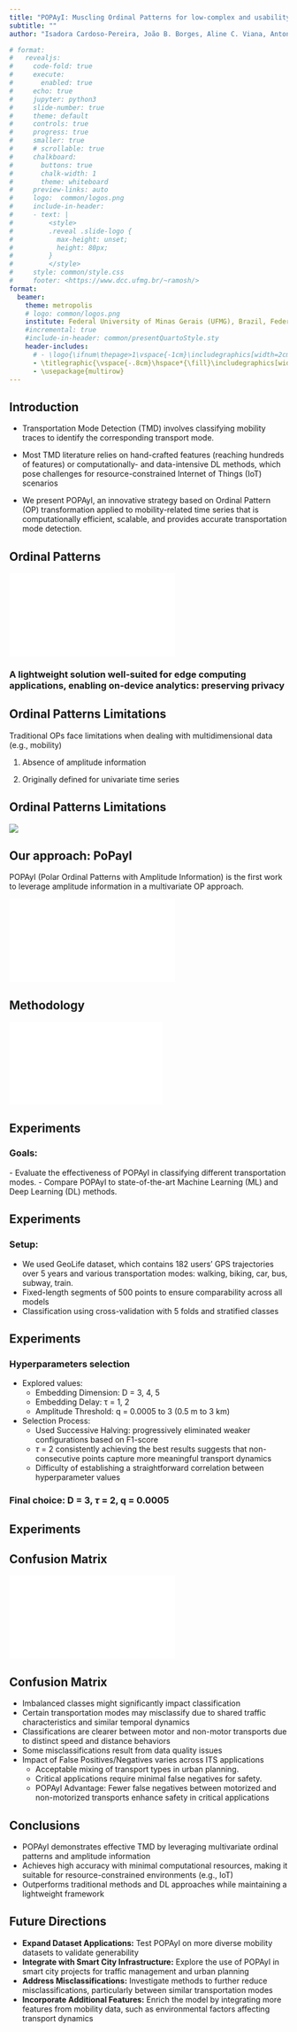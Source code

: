 ```yaml
---
title: "POPAyI: Muscling Ordinal Patterns for low-complex and usability-aware transportation mode detection"
subtitle: ""
author: "Isadora Cardoso-Pereira, João B. Borges, Aline C. Viana, Antonio A. F. Loureiro, **Heitor S. Ramos** - heitor@dcc.ufmg.br"

# format: 
#   revealjs: 
#     code-fold: true 
#     execute: 
#       enabled: true
#     echo: true
#     jupyter: python3
#     slide-number: true
#     theme: default
#     controls: true
#     progress: true
#     smaller: true
#     # scrollable: true
#     chalkboard:
#       buttons: true
#       chalk-width: 1
#       theme: whiteboard
#     preview-links: auto
#     logo:  common/logos.png
#     include-in-header:
#     - text: |
#         <style>
#         .reveal .slide-logo {
#           max-height: unset;
#           height: 80px;
#         }
#         </style>
#     style: common/style.css
#     footer: <https://www.dcc.ufmg.br/~ramosh/>
format:
  beamer:
    theme: metropolis
    # logo: common/logos.png
    institute: Federal University of Minas Gerais (UFMG), Brazil, Federal University of Rio Grande do Norte (UFRN), Brazil, Inria, France <br>
    #incremental: true
    #include-in-header: common/presentQuartoStyle.sty 
    header-includes: 
      # - \logo{\ifnum\thepage>1\vspace{-1cm}\includegraphics[width=2cm]{common/logos.png}\fi}
      - \titlegraphic{\vspace{-.8cm}\hspace*{\fill}\includegraphics[width=6cm]{common/logos.png}}
      - \usepackage{multirow}
---
```

 
## Introduction

- Transportation Mode Detection (TMD) involves classifying mobility traces to identify the corresponding transport mode. 
<!-- - It can provide valuable insights into the mobility preferences, aiding in epidemic prevention, traffic management, and improving quality of life -->

- Most TMD literature relies on hand-crafted features (reaching hundreds of features) or computationally- and data-intensive DL methods, which pose challenges for resource-constrained Internet of Things (IoT) scenarios

- We present POPAyI, an innovative strategy based on Ordinal Pattern (OP) transformation applied to mobility-related time series that is computationally efficient, scalable, and provides accurate transportation mode detection.

<!-- ## Ordinal Patterns

A symbolic representation of time series dynamics, capturing intrinsic features without relying on predefined models or heavy computational resources. It needs two parameters:

- Embedding dimension $D \in \mathbb{N}$ to determine the length of the patterns

- Embedding delay $\tau \in \mathbb N$ to define the interval between consecutive data points -->


 
## Ordinal Patterns
![](img/ordinal_patterns.pdf){#op fig-align="center" }

<!-- ## Ordinal Patterns -->

### A lightweight solution well-suited for edge computing applications, enabling on-device analytics: preserving privacy {.alert }

## Ordinal Patterns Limitations

Traditional OPs face limitations when dealing with multidimensional data (e.g., mobility)

1. Absence of amplitude information
  <!-- - Be invariant to non-linear monotonic transformation is helpful against noise, but it can be harmful when amplitude contains essential information

  - Previous studies have incorporated amplitude into features extracted from OP, but its application to other OP features and representations remains limited -->

2. Originally defined for univariate time series
   <!-- - Previous studies have attempted to extend OP to multivariate data, but faced limitations such as increased computational complexity or loss of interpretability -->


## Ordinal Patterns Limitations

![](img/opLimitations.png){#opL fig-align="center"}

## Our approach: PoPayI

POPAyI (Polar Ordinal Patterns with Amplitude Information) is the first work to leverage amplitude information in a multivariate OP approach.

<!-- ### How does POPAyI work?

1. Converts 2D spatial data into symbolic patterns based on ordinal relationships between points

2. Uses polar coordinates to handle 2D mobility data (latitude and longitude)

3. Introduces amplitude information to distinguish variations in movement magnitude (e.g., slow vs. fast-moving vehicles)

## How POPAyI works? -->

![](img/popayi.pdf){#popayi fig-align="center"}

<!-- ## Methodology

A) Data Preprocessing:
  - Segmentation: Trajectories are divided into segments based on stationary points or the end of the trajectory
  - Data Handling: Removal of low-quality data, such as out-of-range GPS points and trajectories with fewer than 10 points. -->


<!-- ## Methodology 

B) POPAyI Transformation:

  - Ordinal Pattern Transformation: Converts time series into ordinal patterns using a sliding window.
  - Polar Coordinates: Patterns are based on the angle and distance of 2D points, capturing non-linear movement dynamics.
  - Amplitude Information: Calculates the displacement (distance) between the first and last points in the window, allowing for better distinction between movement types (e.g., slow vs. fast)
   -->
<!-- ## Methodology 

![](img/methodology.png){#popayiM1 fig-align="center"} -->

<!-- ## Methodology -->

<!-- C) Representations Derived from POPAyI:
  - Probability Distribution: counts the occurrences of each ordinal pattern
    - Used to compute features like Shannon Permutation Entropy (PE), which measures the randomness of the time series, and Statistical Complexity (SC), which quantifies the level of structure in the data
  - Transition Network: A graph representation where nodes represent ordinal patterns, and edges represent transitions between patterns
    - Extract features such as Probability of Self-Transition (how likely a pattern repeats itself), Number of Nodes and Edges, and Average Edge Weights, indicating how dynamic or stable the movement is -->

<!-- ## Methodology

![](img/methodology2.png){#popayiM2 fig-align="center"} -->
<!-- 
## Methodology

D) Feature Extraction:
  - Features extracted from both the Probability Distribution (e.g., PE, SC) and the Transition Network (e.g., node/edge counts, self-transitions)
  - Additional statistical features from the mobility data itself, such as mean, variance, max, and min values for distance and speed
E) Classification:
  - Features are fed into an XGBoost classifier -->

## Methodology

![](img/methodology3.pdf){#popayiM3 width=55% fig-align="center"}

<!-- ## POPAyI advantages to TMD {.allowframebreaks}

:::{.nonincremental}

- Lightweight Approach
  - Time complexity is O(n) (small embedding dimension ($D$) )
  - Ideal for resource-limited environments, such as IoT
- Scalability
  - Computational efficiency with linear time complexity
  - Works well with large time series and requires minimal space
- Resilience to Trajectory Size
  - Handles trajectories of varying sizes (differently from DL methods)
  - Adapts to real-world mobility patterns, regardless of trajectory length

 - Robustness
    - Resilient to GPS errors and dynamic noise
    - Improves detection in noisy environments.
- Enhanced Representation
  - Captures 2D temporal dynamics and incorporates amplitude
  - Improves accuracy in distinguishing transportation modes
::: -->

<!-- ## Experiments

### Amplitude benefits from POPAyI

**Goal:** Evaluate how incorporating amplitude improves detection of vehicle speed variations

### Setup:
  - We used Cologne dataset, which contains high-resolution vehicle trajectories with a temporal resolution of one second
  - Separated into two groups: slow (2-5 m/s) and fast (6-30 m/s) vehicles
  - Compare results with and without amplitude. -->


<!-- ## Experiments

![With amplitude: Better separation of vehicle behaviors (clear clusters)](img/exp1.pdf){#exp1 fig-align="center"}

## Experiments

![Without amplitude: Poor distinction between slow and fast vehicles](img/exp2.pdf){#exp2  fig-align="center"} -->

<!-- ## Experiments 

### Conclusion: Amplitude information enhances the ability to capture mobility dynamics, improving detection accuracy. -->

## Experiments 

<!-- ### Transportation Mode Detection -->

### Goals:

:::{.callout-note}
  <!-- - Predict the transportation mode based on spatiotemporal trajectory data. -->
  - Evaluate the effectiveness of POPAyI in classifying different transportation modes.
  - Compare POPAyI to state-of-the-art Machine Learning (ML) and Deep Learning (DL) methods.
::: 

## Experiments 

<!-- ### Transportation Mode Detection -->

### Setup:

:::{.callout-note}
  - We used GeoLife dataset, which contains 182 users' GPS trajectories over 5 years and various transportation modes: walking, biking, car, bus, subway, train.
  - Fixed-length segments of 500 points to ensure comparability across all models
  - Classification using cross-validation with 5 folds and stratified classes
::: 

## Experiments

### Hyperparameters selection

:::{.nonincremental}

- Explored values:
  - Embedding Dimension: D = 3, 4, 5
  - Embedding Delay: τ = 1, 2
  - Amplitude Threshold: q = 0.0005 to 3 (0.5 m to 3 km)
- Selection Process:
  - Used Successive Halving: progressively eliminated weaker configurations based on F1-score
  - $\tau$ = 2 consistently achieving the best results suggests that non-consecutive points capture more meaningful transport dynamics
  - Difficulty of establishing a straightforward correlation between hyperparameter values
:::

### Final choice: D = 3, $\tau$ = 2, q = 0.0005 {.alert}
<!-- 
## Experiments

![](img/hyperparameters.pdf){#hp fig-align="center"} -->

<!-- ## Experiments

| Model | Accuracy | F1-Score | Precision | Recall |
|---------|:-----|------:|:------:| :------:|
|SVM | $37.36\%$   | $15.62\%$  | $20.35\%$  | $33.82\%$  | 
|DT | $78.96\%$  | $74.67\%$   | $74.77\%$  | $74.65\%$  |
| RF | $86.35\%$  | $82.53\%$  | $81.64\%$   | $83.72\%$ |
|XGBoost|  $87.12\%$  | $84.02\%$  | $83.28\%$  | $85.90\%$  |
: Comparison for different ML methods. $D = 3$, $\tau = 2$, and $q = 0.0005$
![](img/ml_comparison.png){#hp fig-align="center"} -->

<!-- ## Experiments {.allowframebreaks} -->

<!-- ### Transportation Mode Detection - POPAyI vs. 1D OP and POP

### 1D OP:
:::{.nonincremental}

  - Separates feature extraction for latitude and longitude.
  - Captures ordinal relationships in 1D space but misses non-linear movement dynamics in 2D mobility data.
:::
### POP:
:::{.nonincremental}

  - Polar Ordinal Patterns (POP) use polar coordinates to represent 2D spatial relationships.
  - Better suited to capturing complex movement behaviors like turns and changes in direction.
:::
### POPAyI:

:::{.nonincremental}
  - Incorporates amplitude information into POP, capturing both direction and magnitude of movement (e.g., speed changes).
::: -->

<!-- ## Experiments
|   | D | F1| Recall | Precision | # param|
|-----------|:-|------:|:------:| :------:|:------:|
|POPAyI ($q=0.005$)|3| $84.02\%$ | $83.28\%$ | $85.90\%$ | $7.8\times 10^1$|
|                  |4| $84.04\%$ | $83.40\%$ | $84.81\%$ | $1.2\times 10^3$|
|                  |5| $83.49\%$ | $82.80\%$ | $84.32\%$ | $2.8\times 10^4$|
|POP               |3| $82.24\%$ | $81.23\%$ | $83.47\%$ | $2.1\times 10^1$|
|                  |4| $82.31\%$ | $81.45\%$ | $83.32\%$ | $3.0\times 10^2$|
|                  |5| $81.13\%$ | $79.39\%$ | $81.99\%$ | $7.3\times 10^3$|
|1D OP             |3| $78.96\%$ | $78.49\%$ | $78.04\%$ | $2.1\times 10^1$|
|                  |4| $78.40\%$ | $77.81\%$ | $79.31\%$ | $3.0\times 10^2$|
|                  |5| $80.81\%$ | $80.16\%$ | $81.63\%$ | $7.3\times 10^3$|
: Results for POPAyI with and without amplitude (i.e., \textit{POP}).  -->

<!-- ![](img/1dxpopxpopayi.png){#1dpoppopayi fig-align="center"} -->

## Experiments
\begin{table}
\scriptsize
\centering
\begin{tabular}{cccccc}
\toprule
TM sets & 
Methods & 
F1& 
D. Size & 
\# feat. & 
\# params.\\ 
\midrule
 \multirow{5}{*}{\begin{tabular}[c]{@{}c@{}}walk, bike\\ car\&taxi, bus\end{tabular}} & 
DT & 
$74.77\%$ & 
10-8000 & 
13 & - \\
% 
& 
\textit{POPAyI} & 
$86.34\%$ & 
10-8000 & 19 & 
$7.8\times 10^1$ \\
& 
Light. CNN & 
$87.10\%$ & 
500 & 
500 & 
$1.1\times 10^4$ \\
& 
\textit{POPAyI} & 
$86.86\%$  & 
500 & 
19 & 
$7.8\times 10^1$ \\
& 
\textit{POPAyI} & 
$87.41\%$  & 
1000 & 
19 & 
$7.8\times 10^1$ \\
\cline{1-6}

\multirow{2}{*}{\begin{tabular}[c]{@{}c@{}}walk, bike, car, train \\ bus\&taxi, subway\end{tabular}} & 
XGBoost & 
$87.40\%$ & 
10-39120 & 
111 & - \\
& 
\textit{POPAyI} & 
$82.40\%$ & 
10-39120 & 
19 & 
$7.8\times 10^1$ \\
\cline{1-6}

\multirow{8}{*}{\begin{tabular}[c]{@{}c@{}}walk, bike,\\ car\&taxi, bus, \\train\end{tabular}} & 
Best CNN & 
$74.80\%$ & 
200 & 
200 & 
$2.6 \times 10^6$ \\
& 
7 CNNs & 
$83.90\%$ & 
200 & 
200 & 
$1.8 \times 10^7$ \\
& 
LSTM & 
$91.90\%$ & 
200 & 
200 & 
$8.1 \times 10^6$ \\
& 
AE + CNN & 
$88.28\%$ & 
200 & 
200 & $4.1 \times 10^7$ \\ 
& 
Light. CNN & 
$83.90\%$ & 
500 & 
500 & 
$1.1 \times 10^4$ \\ 
& 
\textit{POPAyI} & 
$85.68\%$  & 
500 & 
19 & 
$7.8\times 10^1$ \\
& 
\textit{POPAyI} & 
$85.77\%$ & 
1000 & 
19 & 
$7.8\times 10^1$ \\ 
& 
\textit{POPAyI} & 
$86.71\%$  & 
10-17000 & 
19 & 
$7.8\times 10^1$ \\
%\cline{1-6}


 \\ \bottomrule
\end{tabular}%
\end{table}

<!-- ![](img/results.png){#results fig-align="center"} -->


## Confusion Matrix

![](img/confMatrix.pdf){#confMatrix fig-align="center"}

## Confusion Matrix 

  - Imbalanced classes might significantly impact classification
  - Certain transportation modes may misclassify due to shared traffic characteristics and similar temporal dynamics
  - Classifications are clearer between motor and non-motor transports due to distinct speed and distance behaviors
  - Some misclassifications result from data quality issues
  - Impact of False Positives/Negatives varies across ITS applications
    - Acceptable mixing of transport types in urban planning.
    - Critical applications require minimal false negatives for safety.
    - POPAyI Advantage: Fewer false negatives between motorized and non-motorized transports enhance safety in critical applications


## Conclusions

- POPAyI demonstrates effective TMD by leveraging multivariate ordinal patterns and amplitude information
- Achieves high accuracy with minimal computational resources, making it suitable for resource-constrained environments (e.g., IoT)
- Outperforms traditional methods and DL approaches while maintaining a lightweight framework

## Future Directions

- **Expand Dataset Applications:** Test POPAyI on more diverse mobility datasets to validate generability
<!-- - **Enhance Real-Time Adaptability:** Improve processing algorithms for better performance in real-time applications -->
- **Integrate with Smart City Infrastructure:** Explore the use of POPAyI in smart city projects for traffic management and urban planning
- **Address Misclassifications:** Investigate methods to further reduce misclassifications, particularly between similar transportation modes
- **Incorporate Additional Features:** Enrich the model by integrating more features from mobility data, such as environmental factors affecting transport dynamics


